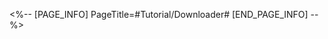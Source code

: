 <%-- [PAGE_INFO]
PageTitle=#Tutorial/Downloader#
[END_PAGE_INFO] --%>
{{Tutorial
|sort      = 910201
|title     = Downloader
|subtitle  = 
|type      = Simulated Universe
|about     = 
|image1    = Tutorial Downloader 1.png{{subst:void|<!--$UPLOAD:<<SpriteOutput/TutorialPic/TutorialPage_910201.png>-<Tutorial Downloader 1.png>>}}
|text1     = New characters can be added to the current exploration by using the {{Color|h|nobold=1|Downloader}}. One {{Color|h|nobold=1|Downloader}} can only add one character, so please make it count.
}}